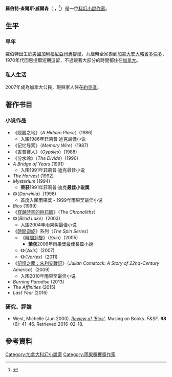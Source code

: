 {{blpsources|time=2013-04-14T02:42:26+00:00}}
{{expand|time=2013-04-14T02:42:26+00:00}}
{{Infobox writer  <!--For more information, see [[:Template:Infobox_Writer/doc|:Template:Infobox Writer/doc]].-->
| name = 羅伯特·查爾斯·威爾森<br/>Robert Charles Wilson
| image = Robert Charles Wilson.jpg
| image_size = 
| alt = 
| caption = 2010年的威爾森
| birth_name = 
| birth_date =    {{birth date and age|1953|12|15}}
| birth_place = {{USA}}[[加利福尼亞州|加利福尼亞州]][[惠提爾|惠提爾]]
| death_date =    <!-- {{death date and age|YYYY|MM|DD|YYYY|MM|DD}} -->
| death_place = 
| occupation = 作家（科幻小说家）
| language = 英文
| nationality = 
| alma_mater = 
| period = 
| genre =   [[科幻|科幻]]
| notableworks =  
| spouse =    雪莉·威爾森（Sharry Wilson）
| children = 2
| awards = 
| signature = 
| signature_alt = 
| years_active = 1986年 - 現在
| module = 
| website = {{url|robertcharleswilson.com}}
| portaldisp =    <!-- "on", "yes", "true", etc; or omit -->
}}
'''羅伯特·查爾斯·威爾森'''（{{lang-en|Robert Charles Wilson}} ，{{bd|1953年|12月15日}}<ref name=Locus>
{{cite journal |title=Robert Charles Wilson: The Cosmic and the Intimate (interview) |journal=Locus |volume=62 |issue=6 |pages=6–7, 66–67 |issn=0047-4959 |date=June 2009}}
</ref>）是一位[[科幻小說|科幻小說]][[作家|作家]]。

==生平==
===早年===
羅伯特出生於[[美國|美國]][[加利福尼亞州|加利福尼亞州]][[惠提爾|惠提爾]]，九歲時全家搬到[[加拿大|加拿大]][[安大略省|安大略省]][[多倫多|多倫多]]，1970年代回惠提爾短期逗留，不過跟著大部分的時間都住在[[加拿大|加拿大]]。

===私人生活===
2007年成為加拿大公民，現與家人住在[[約克區|約克區]]。

== 著作书目 ==
=== 小说作品 ===
* 《隠匿之地》（''A Hidden Place''）(1986)
** 入围1986年菲莉普·迪克最佳小说
* 《记忆导索》（''Memory Wire''）(1987)
* 《吉普赛人》（''Gypsies''）(1988)
* 《分水岭》（''The Divide''）(1990)
* ''A Bridge of Years'' (1991)
** 入围1991年菲莉普·迪克最佳小说
* ''The Harvest'' (1992)
* ''Mysterium'' (1994)
** '''荣获'''1991年菲莉普·迪克'''最佳小说獎'''
* 《{{link-en|達爾文新大陸|Darwinia}}》（''Darwinia''）(1998)
** 首度入圍雨果獎 - 1999年雨果奖最佳小说
* ''Bios'' (1999)
* 《[[穿越時空的巨石碑|穿越時空的巨石碑]]》（''The Chronoliths''）
* 《{{link-en|盲湖|Blind Lake}}》（''Blind Lake''）(2003)
** 入围2004年雨果奖最佳小说
* 《[[時間迴旋|時間迴旋]]》系列（''The Spin Series''）
** 《[[時間迴旋|時間迴旋]]》（''Spin''）(2005)
*** '''榮获'''2006年雨果獎最佳長篇小說
** 《{{link-en|时间轴 (小說)|Axis (novel)|時間軸}}》（''Axis''）(2007)
** 《{{link-en|时间漩涡 (小說)|Vortex (Wilson novel)|時間漩渦}}》（''Vortex''）(2011)
* 《[[記憶之塵：朱利安戰記|記憶之塵：朱利安戰記]]》（''Julian Comstock: A Story of 22nd-Century America''）(2009)
** 入围2010年雨果奖最佳小说
* ''Burning Paradise'' (2013) 
* ''The Affinities'' (2015)
* ''Last Year'' (2016)
=== 研究、評論 ===
* West, Michelle (Jun 2000). [https://www.sfsite.com/fsf/2000/msw0006.htm ''Review of <nowiki>'Bios'</nowiki>'']. Musing on Books. ''F&SF''. '''98''' (6): 41–46. Retrieved 2016-02-18.

== 參考資料 ==
<references/>

{{雨果奖最佳小说 2001～2020}}
{{Authority control}}

[[Category:加拿大科幻小說家|Category:加拿大科幻小說家]]
[[Category:雨果獎獲獎作家|Category:雨果獎獲獎作家]]